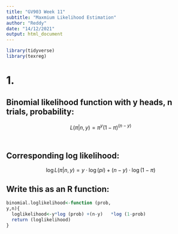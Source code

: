 ```yaml
---
title: "GV903 Week 11"
subtitle: "Maxmium Likelihood Estimation"
author: "Reddy"
date: "14/12/2021"
output: html_document
---
```


```r
library(tidyverse)
library(texreg)
```

# 1.

## Binomial likelihood function with y heads, n trials, probability:

$$L(\pi|n,y)=\pi ^y(1-\pi)^{(n-y)}$$\

## Corresponding log likelihood: 

$$\log L(\pi|n,y)=y· \log (pi)+(n-y)· \log (1-\pi)$$

## Write this as an R function:

```r
binomial.loglikelihood<-function (prob,
y,n){
  loglikelihood<-y*log (prob) +(n-y)   *log (1-prob)
  return (loglikelihood)
}
```
